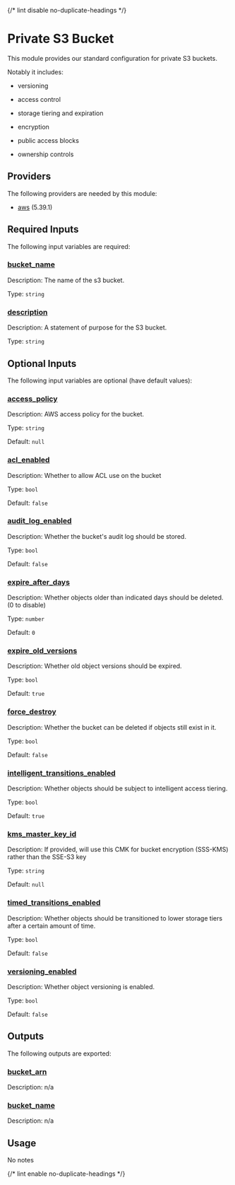 
{/* lint disable no-duplicate-headings */}

# Private S3 Bucket
<ModuleHeader name="aws_s3_private_bucket" sourceHref="https://github.com/Panfactum/stack/tree/__PANFACTUM_VERSION_MAIN__/packages/infrastructure/aws_s3_private_bucket" status="stable" type="submodule"/>

This module provides our standard configuration for private S3 buckets.

Notably it includes:

- versioning

- access control

- storage tiering and expiration

- encryption

- public access blocks

- ownership controls

## Providers

The following providers are needed by this module:

-  [aws](https://registry.terraform.io/providers/hashicorp/aws/5.39.1/docs) (5.39.1)

## Required Inputs

The following input variables are required:

### <a name="input_bucket_name"></a> [bucket\_name](#input\_bucket\_name)

Description: The name of the s3 bucket.

Type: `string`

### <a name="input_description"></a> [description](#input\_description)

Description: A statement of purpose for the S3 bucket.

Type: `string`

## Optional Inputs

The following input variables are optional (have default values):

### <a name="input_access_policy"></a> [access\_policy](#input\_access\_policy)

Description: AWS access policy for the bucket.

Type: `string`

Default: `null`

### <a name="input_acl_enabled"></a> [acl\_enabled](#input\_acl\_enabled)

Description: Whether to allow ACL use on the bucket

Type: `bool`

Default: `false`

### <a name="input_audit_log_enabled"></a> [audit\_log\_enabled](#input\_audit\_log\_enabled)

Description: Whether the bucket's audit log should be stored.

Type: `bool`

Default: `false`


### <a name="input_expire_after_days"></a> [expire\_after\_days](#input\_expire\_after\_days)

Description: Whether objects older than indicated days should be deleted. (0 to disable)

Type: `number`

Default: `0`

### <a name="input_expire_old_versions"></a> [expire\_old\_versions](#input\_expire\_old\_versions)

Description: Whether old object versions should be expired.

Type: `bool`

Default: `true`


### <a name="input_force_destroy"></a> [force\_destroy](#input\_force\_destroy)

Description: Whether the bucket can be deleted if objects still exist in it.

Type: `bool`

Default: `false`

### <a name="input_intelligent_transitions_enabled"></a> [intelligent\_transitions\_enabled](#input\_intelligent\_transitions\_enabled)

Description: Whether objects should be subject to intelligent access tiering.

Type: `bool`

Default: `true`


### <a name="input_kms_master_key_id"></a> [kms\_master\_key\_id](#input\_kms\_master\_key\_id)

Description: If provided, will use this CMK for bucket encryption (SSS-KMS) rather than the SSE-S3 key

Type: `string`

Default: `null`






### <a name="input_timed_transitions_enabled"></a> [timed\_transitions\_enabled](#input\_timed\_transitions\_enabled)

Description: Whether objects should be transitioned to lower storage tiers after a certain amount of time.

Type: `bool`

Default: `false`

### <a name="input_versioning_enabled"></a> [versioning\_enabled](#input\_versioning\_enabled)

Description: Whether object versioning is enabled.

Type: `bool`

Default: `false`

## Outputs

The following outputs are exported:

### <a name="output_bucket_arn"></a> [bucket\_arn](#output\_bucket\_arn)

Description: n/a

### <a name="output_bucket_name"></a> [bucket\_name](#output\_bucket\_name)

Description: n/a

## Usage

No notes

{/* lint enable no-duplicate-headings */}
